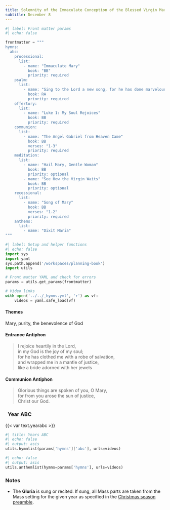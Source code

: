 ```yaml
---
title: Solemnity of the Immaculate Conception of the Blessed Virgin Mary
subtitle: December 8
---
```


```python
#| label: Front matter params
#| echo: false

frontmatter = """
hymns:
  abc:
    processional:
      list:
        - name: "Immaculate Mary"
          book: "BB"
          priority: required
    psalm:
      list:
        - name: "Sing to the Lord a new song, for he has done marvelous deeds."
          book: RA
          priority: required
    offertory:
      list:
        - name: "Luke 1: My Soul Rejoices"
          book: BB
          priority: required
    communion:
      list:
        - name: "The Angel Gabriel from Heaven Came"
          book: BB
          verses: "1-3"
          priority: required
    meditation:
      list:
        - name: "Hail Mary, Gentle Woman"
          book: BB
          priority: optional
        - name: "See How the Virgin Waits"
          book: BB
          priority: optional
    recessional:
      list:
        - name: "Song of Mary"
          book: BB
          verses: "1-2"
          priority: required
    anthems:
      list:
        - name: "Dixit Maria"
"""
```

```python
#| label: Setup and helper functions
#| echo: false
import sys
import yaml
sys.path.append('/workspaces/planning-book')
import utils

# Front matter YAML and check for errors
params = utils.get_params(frontmatter)

# Video links
with open('../../_hymns.yml', 'r') as vf:
    videos = yaml.safe_load(vf)
```

:::  {.red}
#### **Themes**
:::

Mary, purity, the benevolence of God

:::  {.red}
#### **Entrance Antiphon**
:::

> I rejoice heartily in the Lord,  
> in my God is the joy of my soul;  
> for he has clothed me with a robe of salvation,  
> and wrapped me in a mantle of justice,  
> like a bride adorned with her jewels

:::  {.red}
#### **Communion Antiphon**
:::

> Glorious things are spoken of you, O Mary,  
> for from you arose the sun of justice,  
> Christ our God.

::: {.titlered}
### &nbsp; Year ABC
:::
{{< var text.yearabc >}}

```python
#| title: Years ABC
#| echo: false
#| output: asis
utils.hymnlist(params['hymns']['abc'], urls=videos)
```

```python
#| echo: false
#| output: asis
utils.anthemlist(hymns=params['hymns'], urls=videos)
```

::: {.red}
### Notes
:::

* The **Gloria** is sung or recited. If sung, all Mass parts are taken from the Mass setting for the given year as specified in the [Christmas season preamble](../christmas/christmas.qmd).